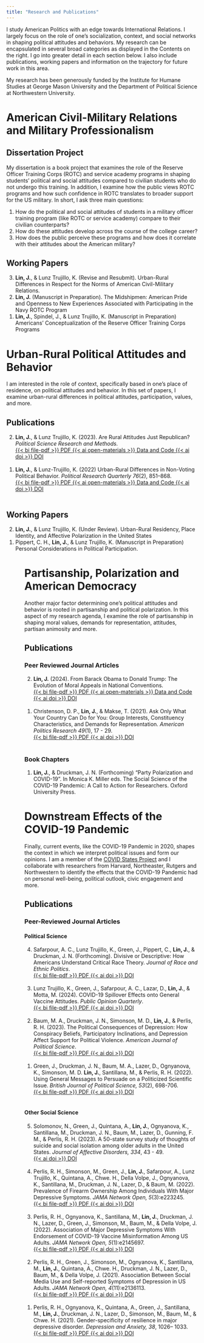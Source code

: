 ```yaml
---
title: "Research and Publications"
---
```


I study American Politics with an edge towards International Relations. I largely focus on the role of one's socialization, context, and social networks in shaping political attitudes and behaviors. My research can be encapsulated in several broad categories as displayed in the Contents on the right. I go into greater detail in each section below. I also include publications, working papers and information on the trajectory for future work in this area.

My research has been generously funded by the Institute for Humane Studies at George Mason University and the Department of Political Science at Northwestern University.

# American Civil-Military Relations and Military Professionalism

## Dissertation Project

My dissertation is a book project that examines the role of the Reserve Officer Training Corps (ROTC) and service academy programs in shaping students' political and social attitudes compared to civilian students who do not undergo this training. In addition, I examine how the public views ROTC programs and how such confidence in ROTC translates to broader support for the US military. In short, I ask three main questions:

1. How do the political and social attitudes of students in a military officer training program (like ROTC or service academy) compare to their civilian counterparts? 
2. How do these attitudes develop across the course of the college career? 
3. How does the public perceive these programs and how does it correlate with their attitudes about the American military?

## Working Papers

<ol reversed>
<li> **Lin, J.**, & Lunz Trujillo, K. (Revise and Resubmit). Urban-Rural Differences in Respect for the Norms of American Civil-Military Relations.</li>
<li>**Lin, J.** (Manuscript in Preparation). The Midshipmen: American Pride and Openness to New Experiences Associated with Participating in the Navy ROTC Program </li>
<li> **Lin, J.**, Spindel, J., & Lunz Trujillo, K. (Manuscript in Preparation) Americans’ Conceptualization of the Reserve Officer Training Corps Programs
</ol>

# Urban-Rural Political Attitudes and Behavior

I am interested in the role of context, specifically based in one's place of residence, on political attitudes and behavior. In this set of papers, I examine urban-rural differences in political attitudes, participation, values, and more.

## Publications

<ol reversed>
<li> **Lin, J.**, & Lunz Trujillo, K. (2023). Are Rural Attitudes Just Republican? *Political Science Research and Methods.* <br>
<a role="button" href="Files/Papers/Republican_PSRM_2023.pdf" type="button" class="btn btn-outline-secondary btn-xs"> {{< bi file-pdf >}} PDF </a>
<a role="button" href="https://doi.org/10.7910/DVN/2MZE9D" type="button" class="btn btn-outline-secondary btn-xs"> {{< ai open-materials >}} Data and Code </a> 
<a role="button" href="https://doi.org/10.1017/psrm.2023.48" type="button" class="btn btn-outline-secondary btn-xs"> {{< ai doi >}} DOI </a> <br><br>
</li>

<li> **Lin, J.**, & Lunz-Trujillo, K. (2022) Urban-Rural Differences in Non-Voting Political Behavior. *Political Research Quarterly 76*(2), 851–868. <br>
<a role="button" href="Files/Papers/NonVoting_PRQ_2023.pdf" type="button" class="btn btn-outline-secondary btn-xs"> {{< bi file-pdf >}} PDF </a>
<a role="button" href="https://doi.org/10.7910/DVN/UIUV3U" type="button" class="btn btn-outline-secondary btn-xs"> {{< ai open-materials >}} Data and Code </a>
<a role="button" href="https://doi.org/10.1177/10659129221119195" type="button" class="btn btn-outline-secondary btn-xs"> {{< ai doi >}} DOI </a> <br><br>
</li>

</ol>


## Working Papers

<ol reversed>
<li> **Lin, J.**, & Lunz Trujillo, K. (Under Review). Urban-Rural Residency, Place Identity, and Affective Polarization in the United States </li>
<li> Pippert, C. H., **Lin, J.**, & Lunz Trujillo, K. (Manuscript in Preparation) Personal Considerations in Political Participation. </li>
<ol>

# Partisanship, Polarization and American Democracy

Another major factor determining one's political attitudes and behavior is rooted in partisanship and political polarization. In this aspect of my research agenda, I examine the role of partisanship in shaping moral values, demands for representation, attitudes, partisan animosity and more.

## Publications

### Peer Reviewed Journal Articles

<ol reversed>
<li> **Lin, J.** (2024). From Barack Obama to Donald Trump: The Evolution of Moral Appeals in National Conventions. <br>
<a role="button" href="Files/Papers/NatCon_JLP_2024.pdf" type="button" class="btn btn-outline-secondary btn-xs"> {{< bi file-pdf >}} PDF </a> 
<a role="button" href="https://doi.org/10.7910/DVN/MZUCUA" type="button" class="btn btn-outline-secondary btn-xs"> {{< ai open-materials >}} Data and Code </a>
<a role="button" href="https://doi.org/10.1075/jlp.22173.lin" type="button" class="btn btn-outline-secondary btn-xs"> {{< ai doi >}} DOI </a> <br><br>
</li>

<li> Christenson, D. P., **Lin, J.**, & Makse, T. (2021). Ask Only What Your Country Can Do for You: Group Interests, Constituency Characteristics, and Demands for Representation. *American Politics Research 49*(1), 17 - 29. <br>
<a role="button" href="Files/Papers/DFR_APR_2021.pdf" type="button" class="btn btn-outline-secondary btn-xs"> {{< bi file-pdf >}} PDF </a> 
<a role="button" href="https://doi.org/10.1177/1532673X20961028" type="button" class="btn btn-outline-secondary btn-xs"> {{< ai doi >}} DOI </a> <br><br>
</li>

</ol>

### Book Chapters

<ol reversed>
<li> **Lin, J.**, & Druckman, J. N. (Forthcoming) "Party Polarization and COVID-19". In Monica K. Miller eds. The Social Science of the COVID-19 Pandemic: A Call to Action for Researchers. Oxford University Press.</li>
</ol>

# Downstream Effects of the COVID-19 Pandemic

Finally, current events, like the COVID-19 Pandemic in 2020, shapes the context in which we interpret political issues and form our opinions. I am a member of the [COVID States Project](https://www.covidstates.org/) and I collaborate with researchers from Harvard, Northeaster, Rutgers and Northwestern to identify the effects that the COVID-19 Pandemic had on personal well-being, political outlook, civic engagement and more.

## Publications

### Peer-Reviewed Journal Articles

#### Political Science

<ol reversed>
<li> Safarpour, A. C., Lunz Trujillo, K., Green, J., Pippert, C., **Lin, J.**, & Druckman, J. N. (Forthcoming). Divisive or Descriptive: How Americans Understand Critical Race Theory. *Journal of Race and Ethnic Politics*.<br>
<a role="button" href="Files/Papers/CRT_JEPS_2023.pdf" type="button" class="btn btn-outline-secondary btn-xs"> {{< bi file-pdf >}} PDF </a>
<a role="button" href="https://doi.org/10.1017/rep.2023.39" type="button" class="btn btn-outline-secondary btn-xs"> {{< ai doi >}} DOI </a> <br><br>
</li>

<li> Lunz Trujillo, K., Green, J., Safarpour, A. C., Lazar, D., **Lin, J.**, & Motta, M. (2024). COVID-19 Spillover Effects onto General Vaccine Attitudes. *Public Opinion Quarterly*. <br>
<a role="button" href="Files/Papers/Spillover_POQ_2024.pdf" type="button" class="btn btn-outline-secondary btn-xs"> {{< bi file-pdf >}} PDF </a>
<a role="button" href="https://doi.org/10.1093/poq/nfad059" type="button" class="btn btn-outline-secondary btn-xs"> {{< ai doi >}} DOI </a> <br><br>
</li>

<li> Baum, M. A., Druckman, J. N., Simonson, M. D., **Lin, J.**, & Perlis, R. H. (2023). The Political Consequences of Depression: How Conspiracy Beliefs, Participatory Inclinations, and Depression Affect Support for Political Violence. *American Journal of Political Science*. <br>
<a role="button" href="Files/Papers/Depression_AJPS_2023.pdf" type="button" class="btn btn-outline-secondary btn-xs"> {{< bi file-pdf >}} PDF </a>
<a role="button" href="https://doi.org/10.1111/ajps.12827" type="button" class="btn btn-outline-secondary btn-xs"> {{< ai doi >}} DOI </a> <br><br>
</li>

<li> Green, J., Druckman, J. N., Baum, M. A., Lazer, D., Ognyanova, K., Simonson, M. D. **Lin, J.**, Santillana, M., & Perlis, R. H. (2022). Using General Messages to Persuade on a Politicized Scientific Issue. *British Journal of Political Science, 53*(2), 698-706. <br>
<a role="button" href="Files/Papers/VaxMes_BJPS_2022.pdf" type="button" class="btn btn-outline-secondary btn-xs"> {{< bi file-pdf >}} PDF </a>
<a role="button" href="https://doi.org/10.1017/S0007123422000424" type="button" class="btn btn-outline-secondary btn-xs"> {{< ai doi >}} DOI </a> <br><br>
</li>
</ol>

#### Other Social Science

<ol reversed>
<li> Solomonov, N., Green, J., Quintana, A., **Lin, J.**, Ognyanova, K., Santillana, M., Druckman, J. N., Baum, M., Lazer, D., Gunning, F. M., & Perlis, R. H. (2023). A 50-state survey study of thoughts of suicide and social isolation among older adults in the United States. *Journal of Affective Disorders, 334*, 43 - 49. <br>
<a role="button" href="https://doi.org/10.1016/j.jad.2023.04.038" type="button" class="btn btn-outline-secondary btn-xs"> {{< ai doi >}} DOI </a> <br><br>
</li>

<li> Perlis, R. H., Simonson, M., Green, J., **Lin, J.**, Safarpour, A., Lunz Trujillo, K., Quintana, A., Chwe. H., Della Volpe, J., Ognyanova, K., Santillana, M., Druckman, J. N., Lazer, D., & Baum, M. (2022). Prevalence of Firearm Ownership Among Individuals With Major Depressive Symptoms. *JAMA Network Open, 5*(3):e223245. <br>
<a role="button" href="Files/Papers/FirearmJAMA.pdf" type="button" class="btn btn-outline-secondary btn-xs"> {{< bi file-pdf >}} PDF </a>
<a role="button" href="http://doi.org/10.1001/jamanetworkopen.2022.3245" type="button" class="btn btn-outline-secondary btn-xs"> {{< ai doi >}} DOI </a> <br><br>
</li>

<li> Perlis, R. H., Ognyanova, K., Santillana, M., **Lin, J.**, Druckman, J. N., Lazer, D., Green, J., Simonson, M., Baum, M., & Della Volpe, J. (2022). Association of Major Depressive Symptoms With Endorsement of COVID-19 Vaccine Misinformation Among US Adults. *JAMA Network Open, 5*(1):e2145697. <br>
<a role="button" href="Files/Papers/VaxMisinfoJAMA.pdf" type="button" class="btn btn-outline-secondary btn-xs"> {{< bi file-pdf >}} PDF </a>
<a role="button" href="http://doi.org/10.1001/jamanetworkopen.2021.45697" type="button" class="btn btn-outline-secondary btn-xs"> {{< ai doi >}} DOI </a> <br><br>
</li>

<li> Perlis, R. H., Green, J., Simonson, M., Ognyanova, K., Santillana, M., **Lin, J.**, Quintana, A., Chwe. H., Druckman, J. N., Lazer, D., Baum, M., & Della Volpe, J. (2021). Association Between Social Media Use and Self-reported Symptoms of Depression in US Adults. *JAMA Network Open, 4*(11):e2136113. <br>
<a role="button" href="Files/Papers/SocialMediaJAMA.pdf" type="button" class="btn btn-outline-secondary btn-xs"> {{< bi file-pdf >}} PDF </a>
<a role="button" href="http://doi.org/10.1001/jamanetworkopen.2021.36113" type="button" class="btn btn-outline-secondary btn-xs"> {{< ai doi >}} DOI </a> <br><br>
</li>

<li> Perlis, R. H., Ognyanova, K., Quintana, A., Green, J., Santillana, M., **Lin, J.**, Druckman, J. N., Lazer, D., Simonson, M., Baum, M., & Chwe. H. (2021). Gender-specificity of resilience in major depressive disorder. *Depression and Anxiety, 38*, 1026– 1033. <br>
<a role="button" href="Files/Papers/Gender_DA.pdf" type="button" class="btn btn-outline-secondary btn-xs"> {{< bi file-pdf >}} PDF </a>
<a role="button" href="https://doi.org/10.1002/da.23203" type="button" class="btn btn-outline-secondary btn-xs"> {{< ai doi >}} DOI </a><br><br>
</li>
</ol>





